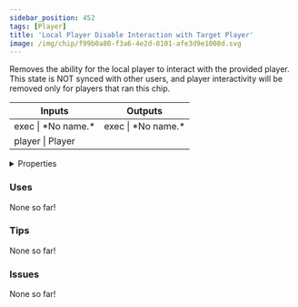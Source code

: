 ```yaml
---
sidebar_position: 452
tags: [Player]
title: 'Local Player Disable Interaction with Target Player'
image: /img/chip/f99b0a80-f3a6-4e2d-8101-afe3d9e1008d.svg
---
```


Removes the ability for the local player to interact with the provided player. This state is NOT synced with other users, and player interactivity will be removed only for players that ran this chip.



<IChip uuid="f99b0a80-f3a6-4e2d-8101-afe3d9e1008d"/>

<table><thead><tr><th>Inputs</th><th>Outputs</th></tr></thead><tbody><tr><td>exec | *No name.*</td><td>exec | *No name.*</td></tr><tr><td>player | Player</td><td /></tr></tbody></table>

<details>
  <summary>Properties</summary>
  <div>
    <div>
    <table>
      <tbody>
        <tr>
          <td>Is beta required?</td>
          <td>No</td>
        </tr>
        <tr>
          <td>Is chip a trolling risk?</td>
          <td>No</td>
        </tr>
        <tr>
          <td>Is chip a role assignment risk?</td>
          <td>No</td>
        </tr>
        <tr>
          <td>Chip UUID</td>
          <td>f99b0a80-f3a6-4e2d-8101-afe3d9e1008d</td>
        </tr>
        <tr>
          <td>Room availability</td>
          <td>Available everywhere</td>
        </tr>
      </tbody>
    </table>
    </div>
  </div>
</details>

### Uses

None so far!

### Tips

None so far!

### Issues

None so far!